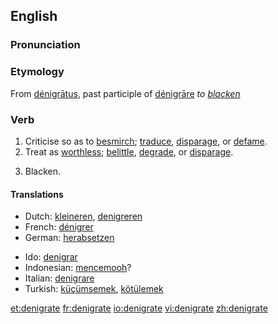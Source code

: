 ==English==

===Pronunciation===
{{IPA|/ˈdɛ.nɪ.gɹeɪt/}}

===Etymology===
From {{L.}} [[denigratus|dénigrātus]], past participle of [[denigrare|dénigrāre]] ''to [[blacken]]''

===Verb===
{{en-verb|denigrat|ing}}

# Criticise so as to [[besmirch]]; [[traduce]], [[disparage]], or [[defame]].
# Treat as [[worthless]]; [[belittle]], [[degrade]], or [[disparage]].
# {{rare}} Blacken. <!-- this usage is obscure at best -->

====Translations====
{{top}}
*Dutch: [[kleineren]], [[denigreren]]
*French: [[dénigrer]]
*German: [[herabsetzen]]
{{mid}}
*Ido: [[denigrar]]
*Indonesian: [[cemooh|mencemooh]]?
*Italian: [[denigrare]]
*Turkish: [[küçümsemek]], [[kötülemek]]
{{bottom}}

[[et:denigrate]]
[[fr:denigrate]]
[[io:denigrate]]
[[vi:denigrate]]
[[zh:denigrate]]